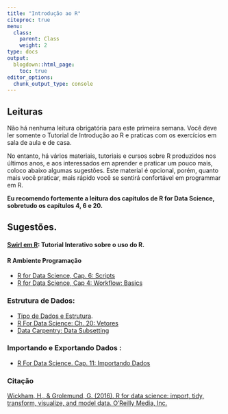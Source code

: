 ```yaml
---
title: "Introdução ao R"
citeproc: true
menu: 
  class:
    parent: Class
    weight: 2
type: docs
output:
  blogdown::html_page:
    toc: true
editor_options: 
  chunk_output_type: console
---
```


## Leituras

Não há nenhuma leitura obrigatória para este primeira semana. Você deve  ler somente o Tutorial de Introdução ao R e praticas com os exercícios em sala de aula e de casa. 

No entanto, há vários materiais, tutoriais e cursos sobre R produzidos nos últimos anos, e aos interessados em aprender e praticar um pouco mais, coloco abaixo algumas sugestões. Este material é opcional, porém, quanto mais você praticar, mais rápido você se sentirá confortável em programmar em R. 

**Eu recomendo fortemente a leitura dos capítulos de R for Data Science, sobretudo os  capítulos 4, 6 e 20.**

## Sugestões. 

#### [Swirl em R](https://swirlstats.com/): Tutorial Interativo sobre o uso do R. 

#### R Ambiente Programação
      
- [R for Data Science, Cap. 6: Scripts](https://r4ds.had.co.nz/workflow-scripts.html) 
- [R for Data Science, Cap 4: Workflow: Basics](https://r4ds.had.co.nz/workflow-basics.html) 
      
### Estrutura de Dados:

- [Tipo de Dados e Estrutura](https://swcarpentry.github.io/r-novice-inflammation/13-supp-data-structures/index.html). 
- [R For Data Science: Ch. 20: Vetores](https://r4ds.had.co.nz/vectors.html)
- [Data Carpentry: Data Subsetting](https://swcarpentry.github.io/r-novice-gapminder/06-data-subsetting/index.html) 
    
### Importando e Exportando Dados : 
- [R For Data Science.  Cap. 11: Importando Dados](https://r4ds.had.co.nz/data-import.html)

### Citação

[Wickham, H., & Grolemund, G. (2016). R for data science: import, tidy, transform, visualize, and model data. O’Reilly Media, Inc.](https://r4ds.had.co.nz/) 
